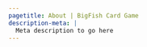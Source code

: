```yaml
---
pagetitle: About | BigFish Card Game
description-meta: |
  Meta description to go here
---
```


::: {.column-screen .hero-img .hero-strip-page}
   
:::
